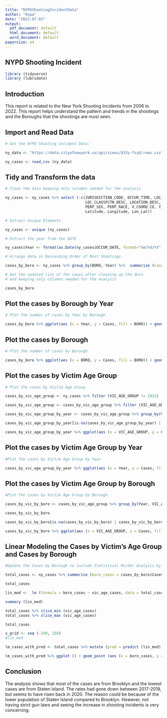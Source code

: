 ```yaml
---
title: "NYPDShootingIncidentData"
author: "Rupa"
date: "2023-07-03"
output:
  pdf_document: default
  html_document: default
  word_document: default
papersize: a4
---
```


## NYPD Shooting Incident

```r

library (tidyverse)
library (lubridate)

```

## Introduction

This report is related to the New York Shooting Incidents from 2006 to 2022. This report helps understand the pattern and trends in the shootings and the Boroughs that the shootings are most seen.

## Import and Read Data

```r

# Get the NYPD Shooting Incident Data:

ny_data <- "https://data.cityofnewyork.us/api/views/833y-fsy8/rows.csv"

ny_cases <- read_csv (ny_data)

```

## Tidy and Transform the data

```r

# Clean the data keeping only columns needed for the analysis

ny_cases <- ny_cases %>% select (-c(JURISDICTION_CODE, OCCUR_TIME, LOC_OF_OCCUR_DESC,
                                    LOC_CLASSFCTN_DESC, LOCATION_DESC, PERP_AGE_GROUP,
                                    PERP_SEX, PERP_RACE, X_COORD_CD, Y_COORD_CD,
                                    Latitude, Longitude, Lon_Lat))

# Extract Unique Elements

ny_cases <- unique (ny_cases)

# Extract the year from the DATE

ny_cases$Year <- format(as.Date(ny_cases$OCCUR_DATE, format="%m/%d/%Y"),"%Y")

# Arrange data in Descending Order of Most Shootings

cases_by_boro <- ny_cases %>% group_by(BORO, Year) %>%  summarize (Cases = n())

# Get the updated list of the cases after cleaning up the data
# and keeping only columns needed for the analysis

cases_by_boro

```

## Plot the cases by Borough by Year

```r

# Plot the number of cases by Year by Borough

cases_by_boro %>% ggplot(aes (x = Year, y = Cases, fill = BORO)) + geom_bar (stat = "identity", width = 0.7) + xlab ("Year") + ylab ("Cases") + ggtitle ("New York Shooting Cases by Borough by Year") + theme (legend.position = "bottom") + scale_fill_manual(values=c('#d62828', '#8338ec', '#f77f00', '#0096c7', '#e75480'))

```

## Plot the cases by Borough

```r

# Plot the number of cases by Borough

cases_by_boro %>% ggplot(aes (x = BORO, y = Cases, fill = BORO)) + geom_bar (stat = "identity", width = 0.7) + xlab ("Borough") + ylab ("Cases") + ggtitle ("New York Shooting Cases by Borough") + theme (legend.position = "right") + scale_fill_manual(values=c('#d62828', '#8338ec', '#f77f00', '#0096c7', '#e75480'))

```

## Plot the cases by Victim Age Group

```r

# Plot the cases by Victim Age Group

cases_by_vic_age_group <- ny_cases %>% filter (VIC_AGE_GROUP != 1022)

cases_by_vic_age_group <- cases_by_vic_age_group %>% filter (VIC_AGE_GROUP != "UNKNOWN")

cases_by_vic_age_group_by_year <- cases_by_vic_age_group %>% group_by(VIC_AGE_GROUP, Year) %>%  summarize (Cases = n())

cases_by_vic_age_group_by_year[is.na(cases_by_vic_age_group_by_year) | cases_by_vic_age_group_by_year=="Inf"] = NA

cases_by_vic_age_group_by_year %>% ggplot(aes (x = VIC_AGE_GROUP, y = Cases, fill = VIC_AGE_GROUP)) + geom_bar (stat = "identity", width = 0.7) + xlab ("Victim Age Group") + ylab ("Cases") + ggtitle ("New York Shooting Cases by Victim Age Group") + theme (legend.position = "right") + scale_fill_manual(values=c('#d62828', '#8338ec', '#f77f00', '#0096c7', '#e75480'))

```

## Plot the cases by Victim Age Group by Year

```r

#Plot the cases by Victim Age Group by Year

cases_by_vic_age_group_by_year %>% ggplot(aes (x = Year, y = Cases, fill = VIC_AGE_GROUP)) + geom_bar (stat = "identity", width = 0.7) + xlab ("Year") + ylab ("Cases") + ggtitle ("New York Shooting Cases by Victim Age Group by Year") + theme (legend.position = "bottom") + scale_fill_manual(values=c('#d62828', '#8338ec', '#f77f00', '#0096c7', '#e75480'))

```

## Plot the cases by Victim Age Group by Borough

```r

#Plot the cases by Victim Age Group by Borough

cases_by_vic_by_boro <- cases_by_vic_age_group %>% group_by(Year, VIC_AGE_GROUP, BORO) %>% summarize (Cases = n())

cases_by_vic_by_boro

cases_by_vic_by_boro[is.na(cases_by_vic_by_boro) | cases_by_vic_by_boro=="Inf"] = NA

cases_by_vic_by_boro %>% ggplot(aes (x = VIC_AGE_GROUP, y = Cases, fill = BORO, label = Cases)) + geom_bar (stat = "identity", width = 0.7) + xlab ("Victim Age Group") + ylab ("Cases") + ggtitle ("New York Shooting Cases by Victim Age Group by Borough") + theme (legend.position = "right") + scale_fill_manual(values=c('#d62828', '#8338ec', '#f77f00', '#0096c7', '#e75480'))

```


## Linear Modeling the Cases by Victim's Age Group and Cases by Borough

```r

#Update the Cases by Borough to include Statistical Murder Analysis by Borough

total_cases <- ny_cases %>% summarize (boro_cases = cases_by_boro$Cases, vic_age_cases = cases_by_vic_age_group_by_year$Cases)

total_cases

lin_mod <-  lm (formula = boro_cases ~ vic_age_cases, data = total_cases)

summary (lin_mod)

total_cases %>% slice_min (vic_age_cases)
total_cases %>% slice_max (vic_age_cases)

total_cases

x_grid <- seq (-250, 250)
#lin_mod

lm_cases_with_pred <- total_cases %>% mutate (pred = predict (lin_mod))

lm_cases_with_pred %>% ggplot () + geom_point (aes (x = boro_cases, y = vic_age_cases), color = "blue") + geom_point (aes (x = boro_cases, y = pred), color = "red") + xlab ("Cases by Borough") + ylab ("Cases by Victim Age Group") + ggtitle ("Linear Modeling the Cases by Victim Age Group and Borough") + theme (legend.position = "bottom")

```

## Conclusion

The analysis shows that most of the cases are from Brooklyn and the lowest cases are from Staten Island. The rates had gone down between 2017-2019, but seems to have risen back in 2020. The reason could be because of the lower population of Staten Island compared to Brooklyn. However, not having strict gun laws and seeing the increase in shooting incidents is very concerning.
